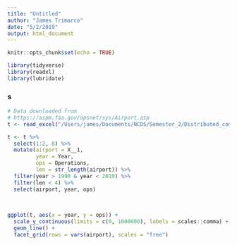 ```yaml
---
title: "Untitled"
author: "James Trimarco"
date: "5/2/2019"
output: html_document
---
```


```r
knitr::opts_chunk$set(echo = TRUE)
```

```r
library(tidyverse)
library(readxl)
library(lubridate)
```

### s
```r
# Data downloaded from
# https://aspm.faa.gov/opsnet/sys/Airport.asp
t <- read_excel("/Users/james/Documents/NCDS/Semester_2/Distributed_computing/data_by_airport/yearly_ops_all_airports.xlsx", skip = 7)

t <- t %>% 
  select(1:2, 8) %>%
  mutate(airport = X__1, 
         year = Year, 
         ops = Operations, 
         len = str_length(airport)) %>%
  filter(year > 1990 & year < 2019) %>%
  filter(len < 4) %>%
  select(airport, year, ops) 
  
  

ggplot(t, aes(x = year, y = ops)) +
  scale_y_continuous(limits = c(0, 1000000), labels = scales::comma) +
  geom_line() +
  facet_grid(rows = vars(airport), scales = "free")
```

